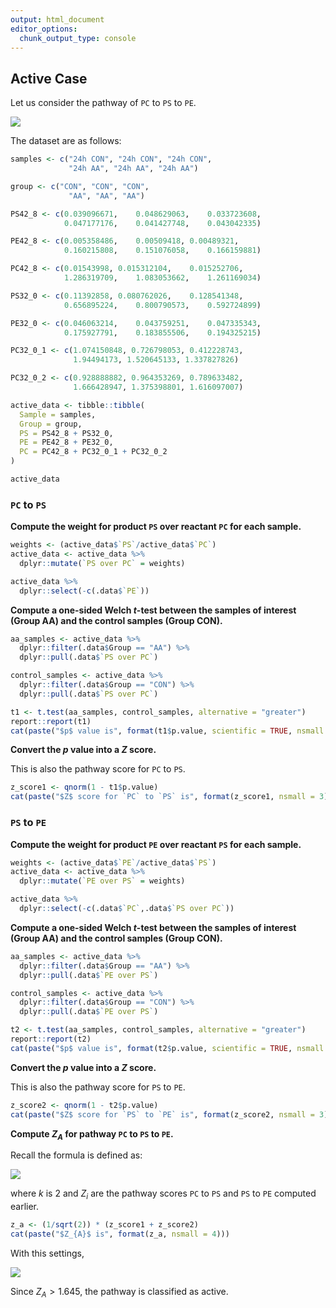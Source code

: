 ```yaml
---
output: html_document
editor_options: 
  chunk_output_type: console
---
```


## Active Case

Let us consider the pathway of `PC` to `PS` to `PE`.

![](figures/giz061_ActivePCtoPStoPE_pathway.PNG)

The dataset are as follows:

```r

samples <- c("24h CON", "24h CON", "24h CON",
             "24h AA", "24h AA", "24h AA")

group <- c("CON", "CON", "CON",
             "AA", "AA", "AA")

PS42_8 <- c(0.039096671,	0.048629063,	0.033723608,
            0.047177176,	0.041427748,	0.043042335)

PE42_8 <- c(0.005358486,	0.00509418,	0.00489321,
            0.160215808,	0.151076058,	0.166159881)

PC42_8 <- c(0.01543998,	0.015312104,	0.015252706,
            1.286319709,	1.083053662,	1.261169034)

PS32_0 <- c(0.11392858,	0.080762026,	0.128541348,
            0.656895224,	0.800790573,	0.592724899)

PE32_0 <- c(0.046063214,	0.043759251,	0.047335343,
            0.175927791,	0.183855506,	0.194325215)

PC32_0_1 <- c(1.074150848, 0.726798053, 0.412228743,
              1.94494173, 1.520645133, 1.337827826)

PC32_0_2 <- c(0.928888882, 0.964353269, 0.789633482,
              1.666428947, 1.375398801, 1.616097007)

active_data <- tibble::tibble(
  Sample = samples,
  Group = group,
  PS = PS42_8 + PS32_0,
  PE = PE42_8 + PE32_0,
  PC = PC42_8 + PC32_0_1 + PC32_0_2
)

active_data
```

### `PC` to `PS`

**Compute the weight for product `PS` over reactant `PC` for each sample.**

```r
weights <- (active_data$`PS`/active_data$`PC`)
active_data <- active_data %>%
  dplyr::mutate(`PS over PC` = weights)

active_data %>%
  dplyr::select(-c(.data$`PE`))
```

**Compute a one-sided Welch $t$-test between the samples of interest (Group AA) and the control samples (Group CON).**

```r

aa_samples <- active_data %>%
  dplyr::filter(.data$Group == "AA") %>%
  dplyr::pull(.data$`PS over PC`)

control_samples <- active_data %>%
  dplyr::filter(.data$Group == "CON") %>%
  dplyr::pull(.data$`PS over PC`)

t1 <- t.test(aa_samples, control_samples, alternative = "greater")
report::report(t1)
cat(paste("$p$ value is", format(t1$p.value, scientific = TRUE, nsmall = 3)))
```

**Convert the $p$ value into a $Z$ score.**

This is also the pathway score for `PC` to `PS`.

```r
z_score1 <- qnorm(1 - t1$p.value)
cat(paste("$Z$ score for `PC` to `PS` is", format(z_score1, nsmall = 3)))
```

### `PS` to `PE`

**Compute the weight for product `PE` over reactant `PS` for each sample.**

```r
weights <- (active_data$`PE`/active_data$`PS`)
active_data <- active_data %>%
  dplyr::mutate(`PE over PS` = weights)

active_data %>%
  dplyr::select(-c(.data$`PC`,.data$`PS over PC`))
```

**Compute a one-sided Welch $t$-test between the samples of interest (Group AA) and the control samples (Group CON).**

```r

aa_samples <- active_data %>%
  dplyr::filter(.data$Group == "AA") %>%
  dplyr::pull(.data$`PE over PS`)

control_samples <- active_data %>%
  dplyr::filter(.data$Group == "CON") %>%
  dplyr::pull(.data$`PE over PS`)

t2 <- t.test(aa_samples, control_samples, alternative = "greater")
report::report(t2)
cat(paste("$p$ value is", format(t2$p.value, scientific = TRUE, nsmall = 3)))
```

**Convert the $p$ value into a $Z$ score.**

This is also the pathway score for `PS` to `PE`.

```r
z_score2 <- qnorm(1 - t2$p.value)
cat(paste("$Z$ score for `PS` to `PE` is", format(z_score2, nsmall = 3)))
```

**Compute $Z_{A}$ for pathway `PC` to `PS` to `PE`.**

Recall the formula is defined as:

![](figures/giz061_BioPAN_ZA_score.PNG)

where $k$ is 2 and $Z_{i}$ are the pathway scores `PC` to `PS` and `PS` to `PE` computed earlier. 

```r
z_a <- (1/sqrt(2)) * (z_score1 + z_score2)
cat(paste("$Z_{A}$ is", format(z_a, nsmall = 4)))
```

With this settings,

![](figures/giz061_Pvalue_0_05.PNG)

Since $Z_{A} > 1.645$, the pathway is classified as active.
